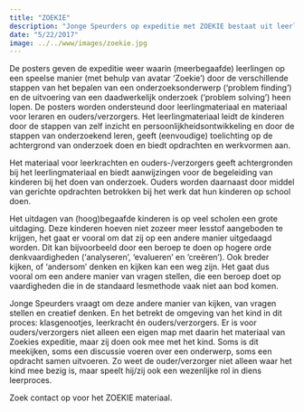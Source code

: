 ```yaml
---
title: "ZOEKIE"
description: "Jonge Speurders op expeditie met ZOEKIE bestaat uit leerlingmateriaal, twee posters, werkbladen en hulp- en oefenbladen rond de onderzoekscyclus en zelfinzicht en persoonlijkheidsontwikkeling."
date: "5/22/2017"
image: ../../www/images/zoekie.jpg
---
```


De posters geven de expeditie weer waarin (meerbegaafde) leerlingen op een speelse manier (met behulp van avatar ‘Zoekie’) door de verschillende stappen van het bepalen van een onderzoeksonderwerp (‘problem finding’) en de uitvoering van een daadwerkelijk onderzoek (‘problem solving’) heen lopen. De posters worden ondersteund door leerlingmateriaal en materiaal voor leraren en ouders/verzorgers. Het leerlingmateriaal leidt de kinderen door de stappen van zelf inzicht en persoonlijkheidsontwikkeling en door de stappen van onderzoekend leren, geeft (eenvoudige) toelichting op de achtergrond van onderzoek doen en biedt opdrachten en werkvormen aan.

Het materiaal voor leerkrachten en ouders-/verzorgers geeft achtergronden bij het leerlingmateriaal en biedt aanwijzingen voor de begeleiding van kinderen bij het doen van onderzoek. Ouders worden daarnaast door middel van gerichte opdrachten betrokken bij het werk dat hun kinderen op school doen.

Het uitdagen van (hoog)begaafde kinderen is op veel scholen een grote uitdaging. Deze kinderen hoeven niet zozeer meer lesstof aangeboden te krijgen, het gaat er vooral om dat zij op een andere manier uitgedaagd worden. Dit kan bijvoorbeeld door een beroep te doen op hogere orde denkvaardigheden (‘analyseren’, ‘evalueren’ en ‘creëren’). Ook breder kijken, of ‘andersom’ denken en kijken kan een weg zijn. Het gaat dus vooral om een andere manier van vragen stellen, die een beroep doet op vaardigheden die in de standaard lesmethode vaak niet aan bod komen.

Jonge Speurders vraagt om deze andere manier van kijken, van vragen stellen en creatief denken. En het betrekt de omgeving van het kind in dit proces: klasgenootjes, leerkracht én ouders/verzorgers. Er is voor ouders/verzorgers niet alleen een eigen map met daarin het materiaal van Zoekies expeditie, maar zij doen ook mee met het kind. Soms is dit meekijken, soms een discussie voeren over een onderwerp, soms een opdracht samen uitvoeren. Zo weet de ouder/verzorger niet alleen waar het kind mee bezig is, maar speelt hij/zij ook een wezenlijke rol in diens leerproces.

Zoek contact op voor het ZOEKIE materiaal.

<!-- <ul>
	<li><a class="download" title="Initiates file download" href="http://www.schoolaanzet.nl/fileadmin/contentelementen/school_aan_zet/Opbrengsten_CfP_2013-2014/JongeSpeurders_Handreiking_leerkracht.pdf" target="_blank">Handreiking leerkracht</a></li>
	<li><a class="download" title="Initiates file download" href="http://www.schoolaanzet.nl/fileadmin/contentelementen/school_aan_zet/Opbrengsten_CfP_2013-2014/JongeSpeurders_Handreiking_ouder-verzorger.pdf">Handreiking ouder/verzorger</a></li>
	<li><a class="download" title="Initiates file download" href="http://www.schoolaanzet.nl/fileadmin/contentelementen/school_aan_zet/Opbrengsten_CfP_2013-2014/JongeSpeurders_Oefen-hulpbladen_leerling.pdf" target="_blank">Oefen-hulpbladen leerling</a></li>
	<li><a class="download" title="Initiates file download" href="http://www.schoolaanzet.nl/fileadmin/contentelementen/school_aan_zet/Opbrengsten_CfP_2013-2014/JongeSpeurders_Op-expeditie-met-Zoekie_leerkracht.compressed.pdf" target="_blank">Op expeditie met Zoekie (leerkracht)</a></li>
	<li><a class="download" title="Initiates file download" href="http://www.schoolaanzet.nl/fileadmin/contentelementen/school_aan_zet/Opbrengsten_CfP_2013-2014/JongeSpeurders_Op-expeditie-met-Zoekie_ouder-verzorger.compressed.pdf" target="_blank">Op expeditie met Zoekie (ouder/verzorger)</a></li>
	<li><a class="download" title="Initiates file download" href="http://www.schoolaanzet.nl/fileadmin/contentelementen/school_aan_zet/Opbrengsten_CfP_2013-2014/JongeSpeurders_Op-expeditie-met-Zoekie_leerling.compressed.pdf" target="_blank">Op expeditie met Zoekie (leerling)</a></li>
	<li>Poster (A3) <a class="download" title="Initiates file download" href="http://www.schoolaanzet.nl/fileadmin/contentelementen/school_aan_zet/Opbrengsten_CfP_2013-2014/JongeSpeurders-Poster1_A3.pdf" target="_blank">Ik zou weleens willen weten</a></li>
	<li>Poster (A3) <a class="download" title="Initiates file download" href="http://www.schoolaanzet.nl/fileadmin/contentelementen/school_aan_zet/Opbrengsten_CfP_2013-2014/JongeSpeurders_Poster2_A3.pdf" target="_blank">Ik zou weleens willen onderzoeken</a></li>
</ul> -->
